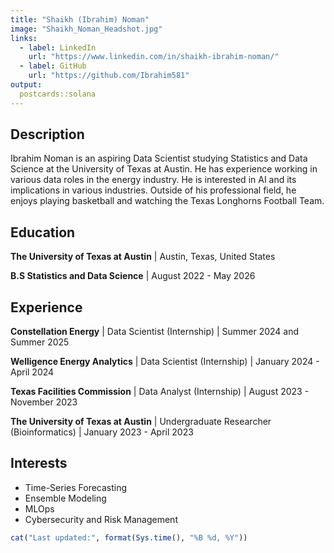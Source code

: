 ```yaml
---
title: "Shaikh (Ibrahim) Noman"
image: "Shaikh_Noman_Headshot.jpg"
links:
  - label: LinkedIn
    url: "https://www.linkedin.com/in/shaikh-ibrahim-noman/"
  - label: GitHub
    url: "https://github.com/Ibrahim581"
output:
  postcards::solana
---
```

 
## Description

Ibrahim Noman is an aspiring Data Scientist studying Statistics and Data Science at the University of Texas at Austin. He has experience working in various data roles in the energy industry. He is interested in AI and its implications in various industries. Outside of his professional field, he enjoys playing basketball and watching the Texas Longhorns Football Team.

## Education

**The University of Texas at Austin** | Austin, Texas, United States

**B.S Statistics and Data Science** | August 2022 - May 2026

## Experience

**Constellation Energy** | Data Scientist (Internship) | Summer 2024 and Summer 2025

**Welligence Energy Analytics** | Data Scientist (Internship) | January 2024 - April 2024

**Texas Facilities Commission** | Data Analyst (Internship) | August 2023 - November 2023

**The University of Texas at Austin** | Undergraduate Researcher (Bioinformatics) | January 2023 - April 2023

## Interests

- Time-Series Forecasting
- Ensemble Modeling
- MLOps
- Cybersecurity and Risk Management



```r
cat("Last updated:", format(Sys.time(), "%B %d, %Y"))
```

